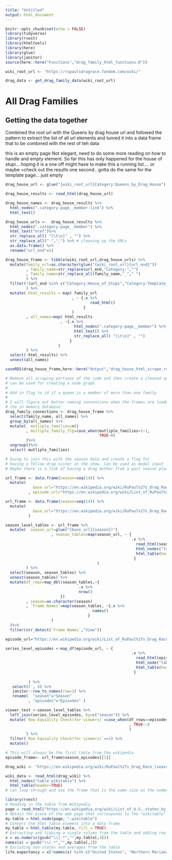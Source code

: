 ```yaml
---
title: "Untitled"
output: html_document
---
```


```r
knitr::opts_chunk$set(echo = FALSE)
library(tidyverse)
library(rvest)
library(htmltools)
library(here)
library(glue)
library(janitor)
source(here::here("Functions","drag_family_html_functions.R"))

wiki_root_url <- "https://rupaulsdragrace.fandom.com/wiki/"

```


```r
drag_data <- get_drag_family_data(wiki_root_url)
```

# All Drag Families 

## Getting the data together 

Combined the root url with the Queens by drag house url and 
followed the pattern to extract the list of all url elements and 
tunred it into a data frame that to be combined with the rest of teh data 

this is an empty page
Not elegant, need to do some more reading on how to handle and empty element.
So far this has only happened for the house of stupi... hoping it is a one off
might have to make this a running list.... or maybe =check out the results
one second..
gotta do the same for the template page... just empty
```r
drag_house_url <- glue("{wiki_root_url}Category:Queens_by_Drag_House")

drag_house_results <- read_html(drag_house_url)

drag_house_names <- drag_house_results %>% 
  html_nodes(".category-page__member-link") %>% 
  html_text() 

drag_house_urls <-  drag_house_results %>% 
  html_nodes(".category-page__member") %>% 
  html_text("href")%>% 
  str_replace_all( "[\t\n]" , "") %>% 
  str_replace_all(" ","_") %>% # cleaning up the URLs 
  as.data.frame() %>% 
  rename("url_end"=1)

drag_house_frame <- tibble(wiki_root_url,drag_house_urls) %>% 
  mutate(family_url=as.character(glue("{wiki_root_url}{url_end}"))
         , family_name=str_replace(url_end,"Category:","")
         , family_name=str_replace_all(family_name,"_"," ")
         ) %>% 
  filter(!(url_end %in% c("Category:House_of_Stupi","Category:Template_(Family_Tree)"))
         ) %>% 
  mutate( html_results = map( family_url
                             , ~ {.x %>%
                                     read_html()
                                  }
                             )
         , all_names=map( html_results
                        , ~{.x %>% 
                              html_nodes(".category-page__member") %>% 
                              html_text() %>% 
                              str_replace_all( "[\t\n]" , "")
                            }
                       )
         ) %>% 
  select(-html_results) %>% 
  unnest(all_names) 
```

```r
saveRDS(drag_house_frame,here::here("Output","drag_house_html_scrape_results.RDS"))

```


```r
# Remove all scraping portions of the code and then create a cleaned up frame that 
# can be used for creating a node graph
# 
# Add in flag to id if a queen is a member of more than one family
# 
# I will figure out better naming conventions when the frames are loaded into 
# the in memory database
drag_family_connections <- drag_house_frame %>% 
  select(family_name, all_names) %>% 
  group_by(all_names) %>% 
  mutate(  mutliple_families=n()
         , multiple_family_flg=case_when(mutliple_families>1~1,
                                         TRUE~0)
         )%>% 
  ungroup()%>%
  select(-mutliple_families)

# Going to join this with the season data and create a flag for 
# having a fellow drag sister on the show. Can be used as model input
# Maybe there is a link of having a drag mother from a past season place high 

```

```r
url_frame <- data.frame(season=seq(14)) %>% 
  mutate(
            base_url="https://en.wikipedia.org/wiki/RuPaul%27s_Drag_Race_(season_"
          , episode_url="https://en.wikipedia.org/wiki/List_of_RuPaul%27s_Drag_Race_episodes")
```



```r
url_frame <- data.frame(season=seq(14)) %>% 
  mutate(
            base_url="https://en.wikipedia.org/wiki/RuPaul%27s_Drag_Race_(season_"
          )

season_level_tables <- url_frame %>% 
  mutate(  season_url=glue("{base_url}{season})")
                    , season_tables=map(season_url, ~ { 
                                                       .x %>% 
                                                         read_html(season_url) %>% 
                                                         html_nodes("table.wikitable") %>% 
                                                         html_table(header=TRUE)
                                                        }
                                        )
         ) %>% 
  select(season, season_tables) %>% 
  unnest(season_tables) %>% 
  mutate(df_rows=map_dbl(season_tables,~{
                                .x %>% 
                                nrow() 
                        })
         , season=as.character(season)
         , `Frame Names`=map(season_tables, ~{.x %>% 
                                      names()
                                    }
                    )
  )%>% 
  filter(str_detect(`Frame Names`,"View"))


```

```r
episode_url="https://en.wikipedia.org/wiki/List_of_RuPaul%27s_Drag_Race_episodes"

series_level_episodes <-map_df(episode_url, ~ { 
                                                       .x %>% 
                                                         read_html(episode_url) %>% 
                                                         html_node("table.wikitable") %>% 
                                                         html_table(header=TRUE)
                                                        }
                                        
          ) %>% 
   select(2 , 4) %>% 
   janitor::row_to_names(row=1) %>% 
   rename(  "season"="Season"
          , "episodes"="Episodes" )
```


```r
viewer_test <-season_level_tables %>% 
  left_join(series_level_episodes, by=c("season")) %>% 
  mutate(`Row Equiality Check(for viewers)`=case_when(df_rows==episodes~1
                                                      , TRUE~-0
                                                      )
         ) %>% 
  filter(`Row Equiality Check(for viewers)`==1) %>% 
  mutate() 
```


```r
# This will always be the first table from the wikipedia 
episode_frame<- url_frame$season_episodes[[1]]
```

```r


drag_wiki <- "https://en.wikipedia.org/wiki/RuPaul%27s_Drag_Race_(season_13)"

wiki_data <- read_html(drag_wiki) %>% 
  html_nodes("table.wikitable") %>% 
  html_table(header=TRUE)
# can loop through and use the frame that is the same size as the number of episodes in the number of rows
```




















```r
library(rvest)
# Reading in the table from Wikipedia
page = read_html("https://en.wikipedia.org/wiki/List_of_U.S._states_by_life_expectancy")
# Obtain the piece of the web page that corresponds to the "wikitable" node
my.table = html_node(page, ".wikitable")
# Convert the html table element into a data frame
my.table = html_table(my.table, fill = TRUE)
# Extracting and tidying a single column from the table and adding row names
x = as.numeric(gsub("\\[.*","",my.table[,4]))
names(x) = gsub("\\[.*","",my.table[,2])
# Excluding non-states and averages from the table
life.expectancy = x[!names(x) %in% c("United States", "Northern Mariana Islands", "Guam", "American Samoa", "Puerto Rico", "U.S. Virgin Islands")]
```

